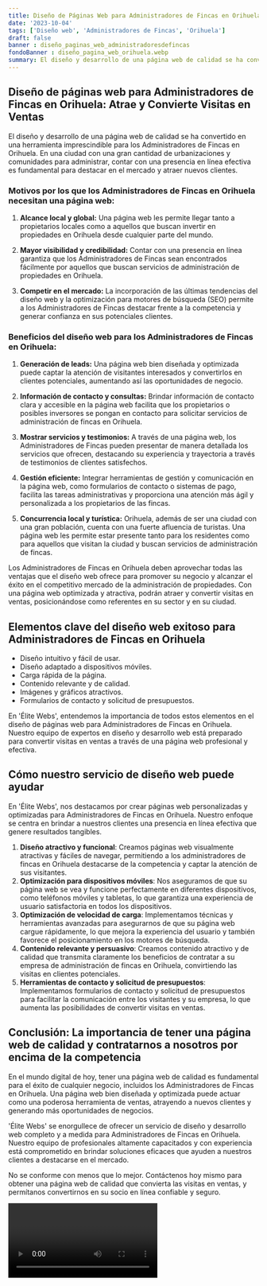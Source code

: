 ```yaml
---
title: Diseño de Páginas Web para Administradores de Fincas en Orihuela
date: '2023-10-04'
tags: ['Diseño web', 'Administradores de Fincas', 'Orihuela']
draft: false
banner : diseño_paginas_web_administradoresdefincas
fondoBanner : diseño_pagina_web_orihuela.webp
summary: El diseño y desarrollo de una página web de calidad se ha convertido en una herramienta imprescindible para los Administradores de Fincas en Orihuela. En una ciudad con una gran cantidad de urbanizaciones y comunidades para administrar, contar con una presencia en línea efectiva es fundamental para destacar en el mercado y atraer nuevos clientes.
---
```


## Diseño de páginas web para Administradores de Fincas en Orihuela: Atrae y Convierte Visitas en Ventas

El diseño y desarrollo de una página web de calidad se ha convertido en una herramienta imprescindible para los Administradores de Fincas en Orihuela. En una ciudad con una gran cantidad de urbanizaciones y comunidades para administrar, contar con una presencia en línea efectiva es fundamental para destacar en el mercado y atraer nuevos clientes.

### Motivos por los que los Administradores de Fincas en Orihuela necesitan una página web:

1. **Alcance local y global:** Una página web les permite llegar tanto a propietarios locales como a aquellos que buscan invertir en propiedades en Orihuela desde cualquier parte del mundo.

2. **Mayor visibilidad y credibilidad:** Contar con una presencia en línea garantiza que los Administradores de Fincas sean encontrados fácilmente por aquellos que buscan servicios de administración de propiedades en Orihuela.

3. **Competir en el mercado:** La incorporación de las últimas tendencias del diseño web y la optimización para motores de búsqueda (SEO) permite a los Administradores de Fincas destacar frente a la competencia y generar confianza en sus potenciales clientes.

### Beneficios del diseño web para los Administradores de Fincas en Orihuela:

1. **Generación de leads:** Una página web bien diseñada y optimizada puede captar la atención de visitantes interesados y convertirlos en clientes potenciales, aumentando así las oportunidades de negocio.

2. **Información de contacto y consultas:** Brindar información de contacto clara y accesible en la página web facilita que los propietarios o posibles inversores se pongan en contacto para solicitar servicios de administración de fincas en Orihuela.

3. **Mostrar servicios y testimonios:** A través de una página web, los Administradores de Fincas pueden presentar de manera detallada los servicios que ofrecen, destacando su experiencia y trayectoria a través de testimonios de clientes satisfechos.

4. **Gestión eficiente:** Integrar herramientas de gestión y comunicación en la página web, como formularios de contacto o sistemas de pago, facilita las tareas administrativas y proporciona una atención más ágil y personalizada a los propietarios de las fincas.

5. **Concurrencia local y turística:** Orihuela, además de ser una ciudad con una gran población, cuenta con una fuerte afluencia de turistas. Una página web les permite estar presente tanto para los residentes como para aquellos que visitan la ciudad y buscan servicios de administración de fincas.

Los Administradores de Fincas en Orihuela deben aprovechar todas las ventajas que el diseño web ofrece para promover su negocio y alcanzar el éxito en el competitivo mercado de la administración de propiedades. Con una página web optimizada y atractiva, podrán atraer y convertir visitas en ventas, posicionándose como referentes en su sector y en su ciudad.

<GifSeo />

<Cta />

## Elementos clave del diseño web exitoso para Administradores de Fincas en Orihuela

- Diseño intuitivo y fácil de usar.
- Diseño adaptado a dispositivos móviles.
- Carga rápida de la página.
- Contenido relevante y de calidad.
- Imágenes y gráficos atractivos.
- Formularios de contacto y solicitud de presupuestos.

En 'Élite Webs', entendemos la importancia de todos estos elementos en el diseño de páginas web para Administradores de Fincas en Orihuela. Nuestro equipo de expertos en diseño y desarrollo web está preparado para convertir visitas en ventas a través de una página web profesional y efectiva.

## Cómo nuestro servicio de diseño web puede ayudar

En 'Élite Webs', nos destacamos por crear páginas web personalizadas y optimizadas para Administradores de Fincas en Orihuela. Nuestro enfoque se centra en brindar a nuestros clientes una presencia en línea efectiva que genere resultados tangibles.

1. **Diseño atractivo y funcional**: Creamos páginas web visualmente atractivas y fáciles de navegar, permitiendo a los administradores de fincas en Orihuela destacarse de la competencia y captar la atención de sus visitantes.
2. **Optimización para dispositivos móviles**: Nos aseguramos de que su página web se vea y funcione perfectamente en diferentes dispositivos, como teléfonos móviles y tabletas, lo que garantiza una experiencia de usuario satisfactoria en todos los dispositivos.
3. **Optimización de velocidad de carga**: Implementamos técnicas y herramientas avanzadas para asegurarnos de que su página web cargue rápidamente, lo que mejora la experiencia del usuario y también favorece el posicionamiento en los motores de búsqueda.
4. **Contenido relevante y persuasivo**: Creamos contenido atractivo y de calidad que transmita claramente los beneficios de contratar a su empresa de administración de fincas en Orihuela, convirtiendo las visitas en clientes potenciales.
5. **Herramientas de contacto y solicitud de presupuestos**: Implementamos formularios de contacto y solicitud de presupuestos para facilitar la comunicación entre los visitantes y su empresa, lo que aumenta las posibilidades de convertir visitas en ventas.

## Conclusión: La importancia de tener una página web de calidad y contratarnos a nosotros por encima de la competencia

En el mundo digital de hoy, tener una página web de calidad es fundamental para el éxito de cualquier negocio, incluidos los Administradores de Fincas en Orihuela. Una página web bien diseñada y optimizada puede actuar como una poderosa herramienta de ventas, atrayendo a nuevos clientes y generando más oportunidades de negocios.

'Élite Webs' se enorgullece de ofrecer un servicio de diseño y desarrollo web completo y a medida para Administradores de Fincas en Orihuela. Nuestro equipo de profesionales altamente capacitados y con experiencia está comprometido en brindar soluciones eficaces que ayuden a nuestros clientes a destacarse en el mercado.

No se conforme con menos que lo mejor. Contáctenos hoy mismo para obtener una página web de calidad que convierta las visitas en ventas, y permítanos convertirnos en su socio en línea confiable y seguro.

<Video />

<CtaBot job='Administradores de Fincas' city='Orihuela'/>

<Gmaps query='Orihuela+españa+maps' />